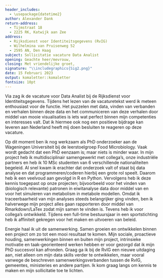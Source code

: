 ---
header_includes:
  - \usepackage{datetime2}
author: Alexander Dank
return-address: 
  - Tijmstraat 18 
  - 2225 RK, Katwijk aan Zee
address:
  - Rijksdienst voor Identiteitsgegevens (RvIG)
  - Wilhelmina van Pruisenweg 52
  - 2595 AN, Den Haag
subject: Sollicitatie vacature Data Analist
opening: Geachte heer/mevrouw,
closing: Met vriendelijke groet,
signature: "\\includegraphics{Sig2.png}"
date: 15 Februari 2023
output: komaletter::komaletter
fontsize: 10pt
---

Via \href{https://www.werkenvoornederland.nl/vacatures/data-analist-BZK-2022-1040}{\color{cyan}{WerkenvoorNederland}} zag ik de vacature voor Data Analist bij de Rijksdienst voor Identiteitsgegevens. Tijdens het lezen van de vacaturetekst werd ik meteen enthousiast voor de functie. Het puzzelen met data, vinden van verbanden en verhalen binnen deze data en het communiceren van deze verhalen door middel van mooie visualisaties is iets wat perfect binnen mijn competenties en interesses valt. Dat ik hiermee ook nog een positieve bijdrage kan leveren aan Nederland heeft mij doen besluiten te reageren op deze vacature.

Op dit moment ben ik nog werkzaam als PhD onderzoeker aan de Wageningen Universiteit bij de leerstoelgroep Food Microbiology. Vaak wordt gedacht dat een PhD eenzaam is; maar niets is minder waar. In mijn project heb ik multidisciplinair samengewerkt met collega's, onze industriële partners en heb ik 10 MSc studenten van 6 verschillende nationaliteiten begeleid. Al snel kwam ik erachter dat onderzoek valt of staat bij data analyse en dat programmeren/coderen hierbij een grote rol speelt. Daarom heb ik een veelvoud aan \href{https://docs.google.com/spreadsheets/d/e/2PACX-1vRPu82jrnjNelp5ULiIUjkNw7CdW9zowWb5H--ytSvSrbwEWk47HoAdDpCG3Pam9An62kh5uE8Xx73q/pubhtml}{\color{cyan}{cursussen en trainingen}} gevolgd in R en Python. Vervolgens heb ik deze kennis toegepast op onze projecten; bijvoorbeeld voor het vinden van (biologisch relevante) patronen in eiwitanalyse data door middel van \href{https://ami-journals.onlinelibrary.wiley.com/doi/full/10.1111/1462-2920.15532}{\color{cyan}{K-means clustering}} en voor het simuleren van metabolism in metabole modellen. Omdat ik traceerbaarheid van mijn analyses steeds belangrijker ging vinden, ben ik halverwege mijn project alles gaan rapporteren door middel van Rmarkdown/LaTex zodat mijn \href{https://github.com/alexdank/RvIG}{\color{cyan}{tekst en code}} samen te vinden is. Tevens heb ik voor collega's \href{https://foodmicrobiologywur.shinyapps.io/Hazards_shiny/}{\color{cyan}{Shiny web apps}} ontwikkeld. Tijdens een full-time bestuursjaar in een sportstichting heb ik affiniteit gekregen voor het maken en uitvoeren van beleid.

Energie haal ik uit de samenwerking. Samen groeien en ontwikkelen binnen een project om zo tot een mooi resultaat te komen. Mijn sociale, proactieve houding, samenwerkingen binnen en buiten mijn project, intrinsieke motivatie en taak-georienteerd werken hebben er voor gezorgd dat ik mijn PhD succesvol kan afronden.  Graag ga ik bij de RvIG een nieuwe uitdaging aan, niet alleen om mijn data skills verder te ontwikkelen, maar vooral vanwege de beschreven samenwerkingsverbanden tussen de RvIG, gemeentes, ministeries en andere partijen. Ik kom graag langs om kennis te maken en mijn sollicitatie toe te lichten.



